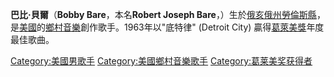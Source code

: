 {{Infobox Musical artist <!-- See Wikipedia:WikiProject_Musicians -->
| Name                = 巴比·貝爾<br />Bobby Bare
| image               = Bobby Bare 1973.JPG
| Background          = solo_singer
| Birth_name          = Robert Joseph Bare
| Born                = {{birth date and age|1935|04|07}}
| Origin              = {{US}}[[俄亥俄州|俄亥俄州]][[勞倫斯縣_(俄亥俄州)|勞倫斯縣]]
| Instrument          = 吉他
| Genre               = [[鄉村音樂|鄉村音樂]]
| Label               = [[RCA_Records|RCA Records]]<br>[[水星唱片|水星唱片]]<br>[[哥倫比亞唱片|哥倫比亞唱片]]
| Years_active        = 1958－
| Associated_acts     = [[史琪特·戴维丝|史琪特·戴维丝]]<br />[[威倫·傑寧斯|威倫·傑寧斯]]（Waylon Jennings）
| URL                 = [https://web.archive.org/web/20100323083926/http://homepage.ntlworld.com/peter.dukes3/]
}}
'''巴比·貝爾'''（'''Bobby Bare'''，本名'''Robert Joseph Bare'''，{{bd|1935年|4月7日||}}）生於[[俄亥俄州|俄亥俄州]][[勞倫斯縣_(俄亥俄州)|勞倫斯縣]]，是[[美國|美國]]的[[鄉村音樂|鄉村音樂]]創作歌手。1963年以"底特律" (Detroit City) 贏得[[葛萊美獎|葛萊美獎]]年度最佳歌曲。

{{Authority control}}
{{Singer-stub}}
{{DEFAULTSORT:Bare, Bobby}}
[[Category:美國男歌手|Category:美國男歌手]]
[[Category:美國鄉村音樂歌手|Category:美國鄉村音樂歌手]]
[[Category:葛莱美奖获得者|Category:葛莱美奖获得者]]